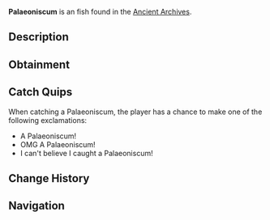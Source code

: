 {{FishInfobox
|image          = Palaeoniscum.png
|rarity         = Unusual
|sea            = First Sea
|location       = [[Ancient Archives]]
|sublocation    = 
|sources        = Fishing Rod
|radar_location = 
|xp             = 35
|weather        = Clear
|time           = Night
|season         = Spring, Autumn
|bait           = Fish Head
|base_weight    = 70
|base_value     = 125
|weight_range   = 67.5
|base_chance    = 40
|base_resil     = 70
}}
'''Palaeoniscum''' is an {{Rarity|Unusual}} fish found in the [[Ancient Archives]].

== Description ==
{{Description|Palaeoniscum is an ancient ray-finned fish from the Early Permian period, approximately 290 million years ago. Known for its robust ganoid scales and streamlined body, it represents early actinopterygian evolution, the ancestor of most modern fish.|Bestiary Entry}}

== Obtainment ==
{{Description|Found within the Ancient Isle's waterfall.|Bestiary Hint}}
{{Fish Availability|
Ancient Archives
|top_rods      = 
Krampus's Rod\407825.22\373723.43;
Magma Rod\394096.53\361142.71;
Leviathan's Fang Rod\372989.33\256871.91;
Flimsy Rod\366082.81\341364.3;
Fast Rod\364872.65\419305.71;
Training Rod\311375.04\308256.88;
Buddy Bond Rod\267384.98\372955.85;
Fischer's Rod\324048.17\372390.88;
Adventurer's Rod\321873.35\369891.62;
Trident Rod\362061.78\187058.22;
Free Spirit Rod\354567.25\186592.29;
No-Life Rod\328240.88\265643.33;
Depthseeker Rod\309688.6\205785.43;
Avalanche Rod\306639.25\184502.22;
Challenger's Rod\303449.16\241451.84;
Verdant Shear Rod\302480.48\224834.88;
Blazebringer Rod\301548.01\212045;
Seraphic Rod\301318.25\263591.75;
Zeus Rod\299398.14\224691.78;
Rod Of The Forgotten Fang\297601.06\240718.03;
Ethereal Prism Rod\295463.75\261925.56;
Rod Of The Depths\293361.37\218669.3;
Volcanic Rod\292354.47\170516.84;
Rod Of The Exalted One\290943.74\205392.75;
Steady Rod\137163.72\63228.58
|recommended   = Trident Rod
}}

== Catch Quips ==
When catching a Palaeoniscum, the player has a chance to make one of the following exclamations:
* A Palaeoniscum!
* OMG A Palaeoniscum!
* I can't believe I caught a Palaeoniscum!

== Change History ==
{{Change History|{{subst:Current Version}}}}

== Navigation ==
{{Fish Navbox|Ancient Archives}}